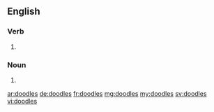 ==English==

===Verb===
{{head|en|verb form}}

# {{en-third-person singular of|doodle}}

===Noun===
{{head|en|plural}}

# {{plural of|doodle|lang=en}}

[[ar:doodles]]
[[de:doodles]]
[[fr:doodles]]
[[mg:doodles]]
[[my:doodles]]
[[sv:doodles]]
[[vi:doodles]]